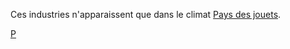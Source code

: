 
Ces industries n'apparaissent que dans le climat [[fr/Manual/Climat#Pays des jouets|Pays des jouets]].

[[Category:fr/Industries|P]]